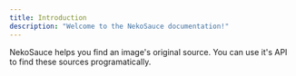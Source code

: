 ```yaml
---
title: Introduction
description: "Welcome to the NekoSauce documentation!"
---
```


NekoSauce helps you find an image's original source. You can use it's API to find these sources programatically.